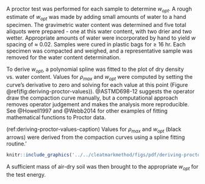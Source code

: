 A proctor test was performed for each sample to determine $w_{opt}$. 
A rough estimate of $w_{opt}$ was made by adding small amounts of water to a hand specimen. 
The gravimetric water content was determined and five total aliquots were prepared - one at this water content, with two drier and two wetter. 
Appropriate amounts of water were incorporated by hand to yield $w$ spacing of &asymp; 0.02. 
Samples were cured in plastic bags for &GreaterEqual; 16 hr. 
Each specimen was compacted and weighed, and a representative sample was removed for the water content determination. 

To derive $w_{opt}$, a polynomial spline was fitted to the plot of dry density vs. water content.
Values for $\rho_{max}$ and $w_{opt}$ were computed by setting the curve's derivative to zero and solving for each value at this point (Figure \@ref(fig:deriving-proctor-values)). 
<!-- This approach is further documented in **soiltestr**.  -->
@ASTMD698-12 suggests the operator draw the compaction curve manually, but a computational approach
removes operator judgement and makes the analysis more reproducible.
See @Howell1997 and @Webb2014 for other examples of fitting mathematical functions to Proctor data.


(ref:deriving-proctor-values-caption) Values for $\rho_{max}$ and $w_{opt}$ (black arrows) were derived from the compaction curves using a spline fitting routine.'

```r
knitr::include_graphics('../../cleatmarkmethod/figs/pdf/deriving-proctor-values.pdf')
```


A sufficient mass of air-dry soil was then brought to the appropriate $w_{opt}$ for the test energy.
